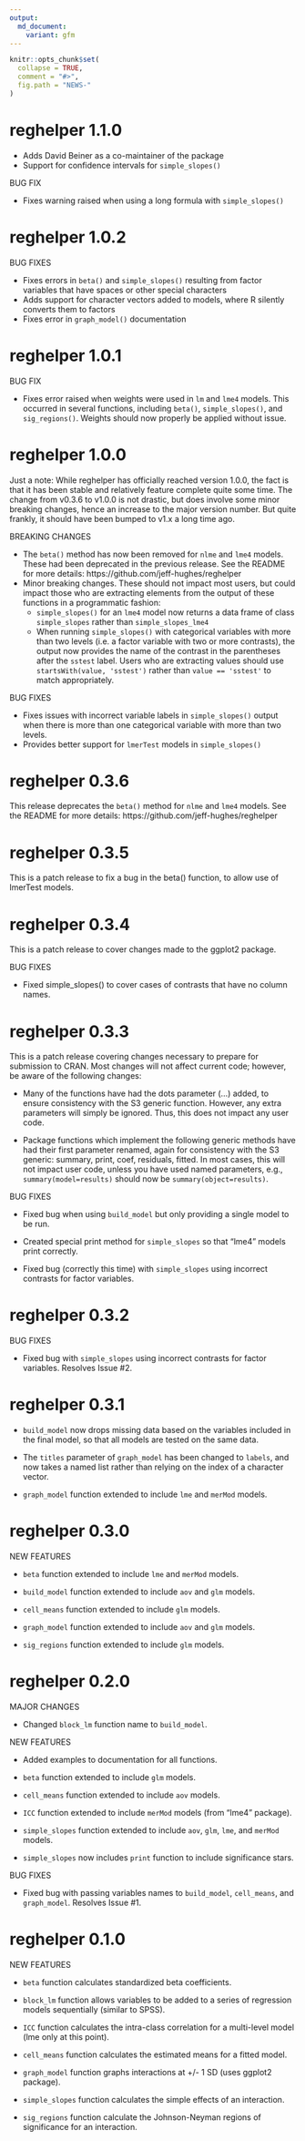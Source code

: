 ```yaml
---
output:
  md_document:
    variant: gfm
---
```


<!-- NEWS.md is generated from NEWS.Rmd. Please edit that file -->

```r
knitr::opts_chunk$set(
  collapse = TRUE,
  comment = "#>",
  fig.path = "NEWS-"
)
```
# reghelper 1.1.0

* Adds David Beiner as a co-maintainer of the package
* Support for confidence intervals for `simple_slopes()`

BUG FIX

* Fixes warning raised when using a long formula with `simple_slopes()` 

# reghelper 1.0.2

BUG FIXES

* Fixes errors in `beta()` and `simple_slopes()` resulting from factor variables
  that have spaces or other special characters
* Adds support for character vectors added to models, where R silently converts
  them to factors
* Fixes error in `graph_model()` documentation

# reghelper 1.0.1

BUG FIX

* Fixes error raised when weights were used in `lm` and `lme4` models. This
  occurred in several functions, including `beta()`, `simple_slopes()`, and
  `sig_regions()`. Weights should now properly be applied without issue.

# reghelper 1.0.0

Just a note: While reghelper has officially reached version 1.0.0, the fact is
that it has been stable and relatively feature complete quite some time. The change
from v0.3.6 to v1.0.0 is not drastic, but does involve some minor breaking changes,
hence an increase to the major version number. But quite frankly, it should have
been bumped to v1.x a long time ago.

BREAKING CHANGES

* The `beta()` method has now been removed for `nlme` and `lme4` models. These
  had been deprecated in the previous release. See the README for more details:
  https://github.com/jeff-hughes/reghelper
* Minor breaking changes. These should not impact most users, but could impact
  those who are extracting elements from the output of these functions in a 
  programmatic fashion:
  * `simple_slopes()` for an `lme4` model now returns a data frame of class
    `simple_slopes` rather than `simple_slopes_lme4`
  * When running `simple_slopes()` with categorical variables with more than two
    levels (i.e. a factor variable with two or more contrasts), the output now
    provides the name of the contrast in the parentheses after the `sstest`
    label. Users who are extracting values should use `startsWith(value, 'sstest')`
    rather than `value == 'sstest'` to match appropriately.

BUG FIXES

* Fixes issues with incorrect variable labels in `simple_slopes()` output when
  there is more than one categorical variable with more than two levels.
* Provides better support for `lmerTest` models in `simple_slopes()`

# reghelper 0.3.6

This release deprecates the `beta()` method for `nlme` and `lme4` models. See the
README for more details: https://github.com/jeff-hughes/reghelper

# reghelper 0.3.5

This is a patch release to fix a bug in the beta() function, to allow use of
lmerTest models.

# reghelper 0.3.4

This is a patch release to cover changes made to the ggplot2 package.

BUG FIXES

* Fixed simple_slopes() to cover cases of contrasts that have no column names.

# reghelper 0.3.3

This is a patch release covering changes necessary to prepare for submission
to CRAN. Most changes will not affect current code; however, be aware of the
following changes:

* Many of the functions have had the dots parameter (...) added, to ensure
  consistency with the S3 generic function. However, any extra parameters will
  simply be ignored. Thus, this does not impact any user code.

* Package functions which implement the following generic methods have had their
  first parameter renamed, again for consistency with the S3 generic: summary,
  print, coef, residuals, fitted. In most cases, this will not impact user code,
  unless you have used named parameters, e.g., `summary(model=results)` should
  now be `summary(object=results)`.

BUG FIXES

* Fixed bug when using `build_model` but only providing a single model to be run.

* Created special print method for `simple_slopes` so that "lme4" models print
  correctly.

* Fixed bug (correctly this time) with `simple_slopes` using incorrect contrasts
  for factor variables.

# reghelper 0.3.2

BUG FIXES

* Fixed bug with `simple_slopes` using incorrect contrasts for factor variables.
  Resolves Issue #2.

# reghelper 0.3.1

* `build_model` now drops missing data based on the variables included in the
  final model, so that all models are tested on the same data.

* The `titles` parameter of `graph_model` has been changed to `labels`, and now
  takes a named list rather than relying on the index of a character vector.

* `graph_model` function extended to include `lme` and `merMod` models.

# reghelper 0.3.0

NEW FEATURES

* `beta` function extended to include `lme` and `merMod` models.

* `build_model` function extended to include `aov` and `glm` models.

* `cell_means` function extended to include `glm` models.

* `graph_model` function extended to include `aov` and `glm` models.

* `sig_regions` function extended to include `glm` models.

# reghelper 0.2.0

MAJOR CHANGES

* Changed `block_lm` function name to `build_model`.

NEW FEATURES

* Added examples to documentation for all functions.

* `beta` function extended to include `glm` models.

* `cell_means` function extended to include `aov` models.

* `ICC` function extended to include `merMod` models (from "lme4" package).

* `simple_slopes` function extended to include `aov`, `glm`, `lme`, and `merMod`
  models.

* `simple_slopes` now includes `print` function to include significance stars.

BUG FIXES

* Fixed bug with passing variables names to `build_model`, `cell_means`, and
  `graph_model`. Resolves Issue #1.

# reghelper 0.1.0

NEW FEATURES

* `beta` function calculates standardized beta coefficients.

* `block_lm` function allows variables to be added to a series of regression
  models sequentially (similar to SPSS).

* `ICC` function calculates the intra-class correlation for a multi-level model
  (lme only at this point).

* `cell_means` function calculates the estimated means for a fitted model.

* `graph_model` function graphs interactions at +/- 1 SD (uses ggplot2 package).

* `simple_slopes` function calculates the simple effects of an interaction.

* `sig_regions` function calculate the Johnson-Neyman regions of significance
  for an interaction.
